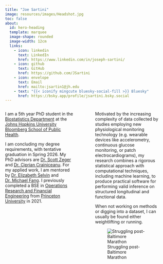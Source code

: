 ```yaml
---
title: "Joe Sartini"
image: resources/images/Headshot.jpg
toc: false
about:
  id: hero-heading
  template: marquee
  image-shape: rounded
  image-width: 12cm
  links:
    - icon: linkedin
      text: LinkedIn
      href: https://www.linkedin.com/in/joseph-sartini/
    - icon: github
      text: GitHub
      href: https://github.com/JSartini
    - icon: envelope
      text: Email
      href: mailto:jsartin1@jh.edu
    - text: "{{< iconify mingcute bluesky-social-fill >}} Bluesky"
      href: https://bsky.app/profile/jsartini.bsky.social
---
```


::: columns
::: {.column width="50%"}
::: {#hero-heading}
I am a 5th year PhD student in the [Biostatistics Department](https://publichealth.jhu.edu/departments/biostatistics) at the [Johns Hopkins University Bloomberg School of Public Health](https://publichealth.jhu.edu).

I am concluding my degree requirements, with tentative graduation in Spring 2026. My PhD advisors are [Dr. Scott Zeger](https://publichealth.jhu.edu/faculty/784/scott-l-zeger) and [Dr. Ciprian Crainiceanu](http://ciprianstats.org). For my applied work, I am mentored by [Dr. Elizabeth Selvin](https://publichealth.jhu.edu/faculty/1882/elizabeth-selvin) and [Dr. Michael Fang](https://publichealth.jhu.edu/faculty/4192/michael-fang). I previously completed a BSE in [Operations Research and Financial Engineering](https://orfe.princeton.edu) from [Princeton University](https://www.princeton.edu) in 2021.
:::
:::

::: {.column width="5%"}
<!-- empty column to create gap -->
:::

::: {.column width="45%"}
Motivated by the increasing complexity of data collected by studies employing new physiological monitoring technology (e.g. wearable devices like accelerometry, continuous glucose monitoring, or patch electrocardiograms), my research combines a rigorous statistical approach with computational techniques, including machine learning, to produce practical software for performing valid inference on structured longitudinal and functional data.

When not working on methods or digging into a dataset, I can usually be found either weightlifting or running.

![Struggling post-Baltimore Marathon](resources/images/Marathon.jpg)
:::
:::

